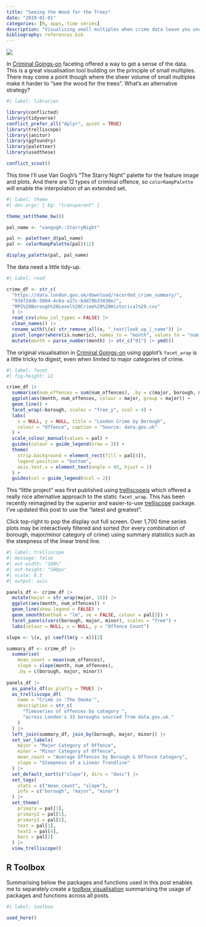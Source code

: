 ```yaml
---
title: "Seeing the Wood for the Trees"
date: "2019-01-01"
categories: [R, apps, time series]
description: "Visualising small multiples when crime data leave you unable to see the wood for the trees"
bibliography: references.bib
---
```


![](feature.gif){fig-alt="A small clump of trees with a \"Little Wood\" sign nailed to one of them. It's a dark starry night and a rabbit peers out at a thief tip-toeing away."}

In [Criminal Goings-on](/project/forest) faceting offered a way to get a sense of the data. This is a great visualisation tool building on the principle of small multiples. There may come a point though where the sheer volume of small multiples make it harder to "see the wood for the trees". What's an alternative strategy?

```r
#| label: libraries

library(conflicted)
library(tidyverse)
conflict_prefer_all("dplyr", quiet = TRUE)
library(trelliscope)
library(janitor)
library(ggfoundry)
library(paletteer)
library(usedthese)

conflict_scout()
```

This time I'll use Van Gogh's "The Starry Night" palette for the feature image and plots. And there are 12 types of criminal offence, so `colorRampPalette` will enable the interpolation of an extended set.

```r
#| label: theme
#| dev.args: { bg: "transparent" }

theme_set(theme_bw())

pal_name <- "vangogh::StarryNight"

pal <- paletteer_d(pal_name)
pal <- colorRampPalette(pal)(12)

display_palette(pal, pal_name)
```

The data need a little tidy-up.

```r
#| label: read

crime_df <- str_c(
  "https://data.london.gov.uk/download/recorded_crime_summary/",
  "934f2ddb-5804-4c6a-a17c-bdd79b33430e/", 
  "MPS%20Borough%20Level%20Crime%20%28Historical%29.csv"
  ) |> 
  read_csv(show_col_types = FALSE) |> 
  clean_names() |> 
  rename_with(\(x) str_remove_all(x, "_text|look_up_|_name")) |> 
  pivot_longer(where(is.numeric), names_to = "month", values_to = "num_offences") |> 
  mutate(month = parse_number(month) |> str_c("01") |> ymd())
```

The original visualisation in [Criminal Goings-on](/project/forest) using ggplot's `facet_wrap` is a little tricky to digest, even when limited to major categories of crime.

```r
#| label: facet
#| fig-height: 12

crime_df |>
  summarise(num_offences = sum(num_offences), .by = c(major, borough, month)) |>
  ggplot(aes(month, num_offences, colour = major, group = major)) +
  geom_line() +
  facet_wrap(~borough, scales = "free_y", ncol = 4) +
  labs(
    x = NULL, y = NULL, title = "London Crime by Borough",
    colour = "Offence", caption = "Source: data.gov.uk"
  ) +
  scale_colour_manual(values = pal) +
  guides(colour = guide_legend(nrow = 3)) +
  theme(
    strip.background = element_rect(fill = pal[4]),
    legend.position = "bottom",
    axis.text.x = element_text(angle = 45, hjust = 1)
  ) + 
  guides(col = guide_legend(ncol = 2))
```

This "little project" was first published using [trelliscopejs](https://hafen.github.io/trelliscopejs/) which offered a really nice alternative approach to the static `facet_wrap`. This has been recently reimagined by the superior and easier-to-use [trelliscope](https://github.com/trelliscope) package. I've updated this post to use the "latest and greatest".

Click top-right to pop the display out full screen. Over 1,700 time series plots may be interactively filtered and sorted (for every combination of borough, major/minor category of crime) using summary statistics such as the steepness of the linear trend line.

```r
#| label: trelliscope
#| message: false
#| out-width: "100%"
#| out-height: "500px"
#| scale: 0.5
#| output: asis

panels_df <- crime_df |>
  mutate(major = str_wrap(major, 16)) |> 
  ggplot(aes(month, num_offences)) +
  geom_line(show.legend = FALSE) +
  geom_smooth(method = "lm", se = FALSE, colour = pal[5]) +
  facet_panels(vars(borough, major, minor), scales = "free") + 
  labs(colour = NULL, x = NULL, y = "Offence Count")

slope <- \(x, y) coef(lm(y ~ x))[2]

summary_df <- crime_df |> 
  summarise(
    mean_count = mean(num_offences), 
    slope = slope(month, num_offences),
    .by = c(borough, major, minor))
  
panels_df |>
  as_panels_df(as_plotly = TRUE) |>
  as_trelliscope_df(
    name = "Crime in 'The Smoke'",
    description = str_c(
      "Timeseries of offences by category ",
      "across London's 33 boroughs sourced from data.gov.uk."
    )
  ) |>
  left_join(summary_df, join_by(borough, major, minor)) |>
  set_var_labels(
    major = "Major Category of Offence",
    minor = "Minor Category of Offence",
    mean_count = "Average Offences by Borough & Offence Category",
    slope = "Steepness of a Linear Trendline"
  ) |>
  set_default_sort(c("slope"), dirs = "desc") |>
  set_tags(
    stats = c("mean_count", "slope"),
    info = c("borough", "major", "minor")
  ) |>
  set_theme(
    primary = pal[1],
    primary2 = pal[1],
    primary3 = pal[5],
    text = pal[1],
    text2 = pal[4],
    bars = pal[2]
  ) |>
  view_trelliscope()
```

### 

## R Toolbox

Summarising below the packages and functions used in this post enables me to separately create a [toolbox visualisation](/project/box) summarising the usage of packages and functions across all posts.

```r
#| label: toolbox

used_here()
```
